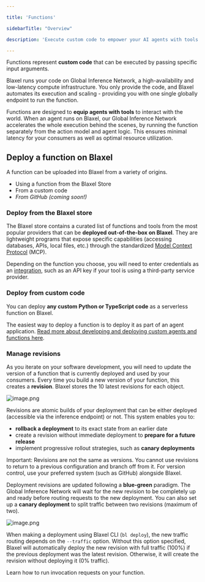 ```yaml
---

title: 'Functions'

sidebarTitle: "Overview"

description: 'Execute custom code to empower your AI agents with tools and actions.'

---
```


Functions represent **custom code** that can be executed by passing specific input arguments. 

Blaxel runs your code on Global Inference Network, a high-availability and low-latency compute infrastructure. You only provide the code, and Blaxel automates its execution and scaling - providing you with one single globally endpoint to run the function. 

Functions are designed to **equip agents with tools** to interact with the world. When an agent runs on Blaxel, our Global Inference Network accelerates the whole execution behind the scenes, by running the function separately from the action model and agent logic. This ensures minimal latency for your consumers as well as optimal resource utilization. 

## Deploy a function on Blaxel

A function can be uploaded into Blaxel from a variety of origins.

- Using a function from the Blaxel Store
- From a custom code
- *From GitHub (coming soon!)*

### Deploy from the Blaxel store

The Blaxel store contains a curated list of functions and tools from the most popular providers that can be **deployed out-of-the-box on Blaxel**. They are lightweight programs that expose specific capabilities (accessing databases, APIs, local files, etc.) through the standardized [Model Context Protocol](https://modelcontextprotocol.io/introduction) (MCP).

Depending on the function you choose, you will need to enter credentials as an [integration](../Integrations), such as an API key if your tool is using a third-party service provider.

### Deploy from custom code

You can deploy **any custom Python or TypeScript code** as a serverless function on Blaxel. 

The easiest way to deploy a function is to deploy it as part of an agent application. [Read more about developing and deploying custom agents and functions here](../Agents/Develop-an-agent). 

### Manage revisions

As you iterate on your software development, you will need to update the version of a function that is currently deployed and used by your consumers. Every time you build a new version of your function, this creates a **revision**. Blaxel stores the 10 latest revisions for each object. 

![image.png](Overview/image.png)

Revisions are atomic builds of your deployment that can be either deployed (accessible via the inference endpoint) or not. This system enables you to:

- **rollback a deployment** to its exact state from an earlier date
- create a revision without immediate deployment to **prepare for a future release**
- implement progressive rollout strategies, such as **canary deployments**

Important: Revisions are not the same as versions. You cannot use revisions to return to a previous configuration and branch off from it. For version control, use your preferred system (such as GitHub) alongside Blaxel.

Deployment revisions are updated following a **blue-green** paradigm. The Global Inference Network will wait for the new revision to be completely up and ready before routing requests to the new deployment. You can also set up a **canary deployment** to split traffic between two revisions (maximum of two).

![image.png](../Agents/Deploy-an-agent/image%201.png)

<Note>When making a deployment using Blaxel CLI (`bl deploy`), the new traffic routing depends on the `--traffic` option. Without this option specified, Blaxel will automatically deploy the new revision with full traffic (100%) if the previous deployment was the latest revision. Otherwise, it will create the revision without deploying it (0% traffic).</Note>

<Card title="Invoke functions" icon="bolt" href="/Functions/Invoke-functions">
Learn how to run invocation requests on your function. 
</Card>